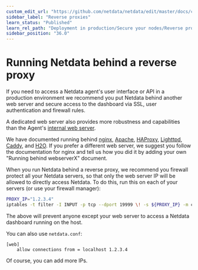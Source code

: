 ```yaml
---
custom_edit_url: "https://github.com/netdata/netdata/edit/master/docs/category-overview-pages/reverse-proxies.md"
sidebar_label: "Reverse proxies"
learn_status: "Published"
learn_rel_path: "Deployment in production/Secure your nodes/Reverse proxies"
sidebar_position: "36.0"
---
```

# Running Netdata behind a reverse proxy

If you need to access a Netdata agent's user interface or API in a production environment we recommend you put Netdata behind
another web server and secure access to the dashboard via SSL, user authentication and firewall rules. 

A dedicated web server also provides more robustness and capabilities than the Agent's [internal web server](/docs/improving-netdata---developers/web).

We have documented running behind
[nginx](/docs/deployment-in-production/secure-your-nodes/reverse-proxies/nginx),
[Apache](/docs/deployment-in-production/secure-your-nodes/reverse-proxies/apache),
[HAProxy](/docs/deployment-in-production/secure-your-nodes/reverse-proxies/haproxy),
[Lighttpd](/docs/deployment-in-production/secure-your-nodes/reverse-proxies/lighttpd-v1.4.x),
[Caddy](/docs/deployment-in-production/secure-your-nodes/reverse-proxies/caddy),
and [H2O](/docs/deployment-in-production/secure-your-nodes/reverse-proxies/h2o).
If you prefer a different web server, we suggest you follow the documentation for nginx and tell us how you did it 
 by adding your own "Running behind webserverX" document.

When you run Netdata behind a reverse proxy, we recommend you firewall protect all your Netdata servers, so that only the web server IP will be allowed to directly access Netdata. To do this, run this on each of your servers (or use your firewall manager):

```sh
PROXY_IP="1.2.3.4"
iptables -t filter -I INPUT -p tcp --dport 19999 \! -s ${PROXY_IP} -m conntrack --ctstate NEW -j DROP
```

The above will prevent anyone except your web server to access a Netdata dashboard running on the host.

You can also use `netdata.conf`:

```
[web]
	allow connections from = localhost 1.2.3.4
```

Of course, you can add more IPs.
